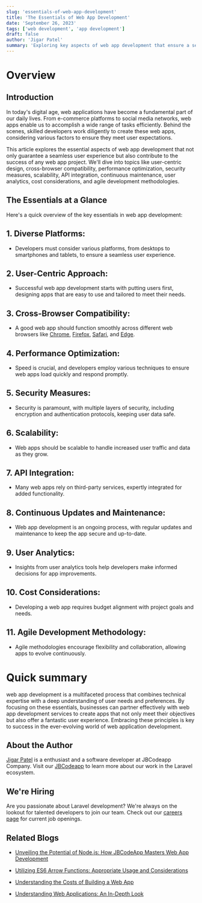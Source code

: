 ```yaml
---
slug: 'essentials-of-web-app-development'
title: 'The Essentials of Web App Development'
date: 'September 26, 2023'
tags: ['web development', 'app development']
draft: false
author: 'Jigar Patel'
summary: 'Exploring key aspects of web app development that ensure a seamless user experience and a successful project.'
---
```


# Overview

<TOCInline toc={props.toc} exclude="Overview" toHeading={2} defaultimage="" />

## Introduction

In today's digital age, web applications have become a fundamental part of our daily lives. From e-commerce platforms to social media networks, web apps enable us to accomplish a wide range of tasks efficiently. Behind the scenes, skilled developers work diligently to create these web apps, considering various factors to ensure they meet user expectations.

This article explores the essential aspects of web app development that not only guarantee a seamless user experience but also contribute to the success of any web app project. We'll dive into topics like user-centric design, cross-browser compatibility, performance optimization, security measures, scalability, API integration, continuous maintenance, user analytics, cost considerations, and agile development methodologies.

## The Essentials at a Glance

Here's a quick overview of the key essentials in web app development:

## 1. **Diverse Platforms**:

- Developers must consider various platforms, from desktops to smartphones and tablets, to ensure a seamless user experience.

## 2. **User-Centric Approach**:

- Successful web app development starts with putting users first, designing apps that are easy to use and tailored to meet their needs.

## 3. **Cross-Browser Compatibility**:

- A good web app should function smoothly across different web browsers like [Chrome](https://www.google.com/intl/en_in/chrome/), [Firefox](https://www.mozilla.org/en-US/firefox/new/), [Safari](https://www.apple.com/in/safari/), and [Edge](https://www.microsoft.com/en-us/edge/download?form=MA13FJ).

## 4. **Performance Optimization**:

- Speed is crucial, and developers employ various techniques to ensure web apps load quickly and respond promptly.

## 5. **Security Measures**:

- Security is paramount, with multiple layers of security, including encryption and authentication protocols, keeping user data safe.

## 6. **Scalability**:

- Web apps should be scalable to handle increased user traffic and data as they grow.

## 7. **API Integration**:

- Many web apps rely on third-party services, expertly integrated for added functionality.

## 8. **Continuous Updates and Maintenance**:

- Web app development is an ongoing process, with regular updates and maintenance to keep the app secure and up-to-date.

## 9. **User Analytics**:

- Insights from user analytics tools help developers make informed decisions for app improvements.

## 10. **Cost Considerations**:

- Developing a web app requires budget alignment with project goals and needs.

## 11. **Agile Development Methodology**:

- Agile methodologies encourage flexibility and collaboration, allowing apps to evolve continuously.

# Quick summary

web app development is a multifaceted process that combines technical expertise with a deep understanding of user needs and preferences. By focusing on these essentials, businesses can partner effectively with web app development services to create apps that not only meet their objectives but also offer a fantastic user experience. Embracing these principles is key to success in the ever-evolving world of web application development.

## About the Author

[Jigar Patel](https://expertlaravel.com) is a
enthusiast and a software developer at JBCodeapp Company. Visit our [JBCodeapp](https://jbcodeapp.com) to learn more about our work in the Laravel ecosystem.

## We're Hiring

Are you passionate about Laravel development? We're always on the lookout for talented developers to join our team. Check out our [careers page](https://jbcodeapp.com/career) for current job openings.

## Related Blogs

- [Unveiling the Potential of Node.js: How JBCodeApp Masters Web App Development](unveiling-potential-nodejs-jbcodeapp-masters-web-app-development)

- [Utilizing ES6 Arrow Functions: Appropriate Usage and Considerations](utilizing-es6-arrow-functions-appropriate-usage-and-considerations)

- [Understanding the Costs of Building a Web App](web-app-development-costs)

- [Understanding Web Applications: An In-Depth Look](web-applications-in-depth)
